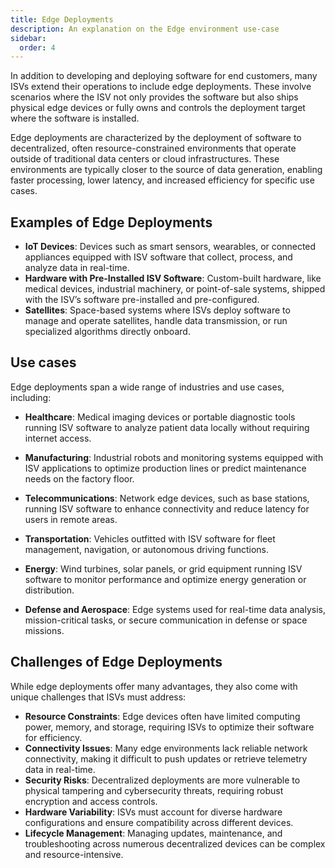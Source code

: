 ```yaml
---
title: Edge Deployments
description: An explanation on the Edge environment use-case
sidebar:
  order: 4
---
```


In addition to developing and deploying software for end customers, many ISVs extend their operations to include edge deployments. These involve scenarios where the ISV not only provides the software but also ships physical edge devices or fully owns and controls the deployment target where the software is installed.

Edge deployments are characterized by the deployment of software to decentralized, often resource-constrained environments that operate outside of traditional data centers or cloud infrastructures. These environments are typically closer to the source of data generation, enabling faster processing, lower latency, and increased efficiency for specific use cases.

## Examples of Edge Deployments
- **IoT Devices**: Devices such as smart sensors, wearables, or connected appliances equipped with ISV software that collect, process, and analyze data in real-time.
- **Hardware with Pre-Installed ISV Software**: Custom-built hardware, like medical devices, industrial machinery, or point-of-sale systems, shipped with the ISV’s software pre-installed and pre-configured.
- **Satellites**: Space-based systems where ISVs deploy software to manage and operate satellites, handle data transmission, or run specialized algorithms directly onboard.

## Use cases
Edge deployments span a wide range of industries and use cases, including:

+ **Healthcare**: Medical imaging devices or portable diagnostic tools running ISV software to analyze patient data locally without requiring internet access.

+ **Manufacturing**: Industrial robots and monitoring systems equipped with ISV applications to optimize production lines or predict maintenance needs on the factory floor.

+ **Telecommunications**: Network edge devices, such as base stations, running ISV software to enhance connectivity and reduce latency for users in remote areas.

+ **Transportation**: Vehicles outfitted with ISV software for fleet management, navigation, or autonomous driving functions.

+ **Energy**: Wind turbines, solar panels, or grid equipment running ISV software to monitor performance and optimize energy generation or distribution.

+ **Defense and Aerospace**: Edge systems used for real-time data analysis, mission-critical tasks, or secure communication in defense or space missions.

## Challenges of Edge Deployments

While edge deployments offer many advantages, they also come with unique challenges that ISVs must address:

- **Resource Constraints**: Edge devices often have limited computing power, memory, and storage, requiring ISVs to optimize their software for efficiency.
- **Connectivity Issues**: Many edge environments lack reliable network connectivity, making it difficult to push updates or retrieve telemetry data in real-time.
- **Security Risks**: Decentralized deployments are more vulnerable to physical tampering and cybersecurity threats, requiring robust encryption and access controls.
- **Hardware Variability**: ISVs must account for diverse hardware configurations and ensure compatibility across different devices.
- **Lifecycle Management**: Managing updates, maintenance, and troubleshooting across numerous decentralized devices can be complex and resource-intensive.